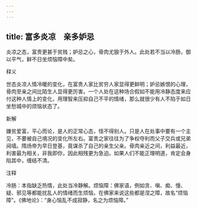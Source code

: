 ```yaml
---
---
---
```

title: 富多炎凉　亲多妒忌
---



炎凉之态，富贵更甚于贫贱；妒忌之心，骨肉尤狠于外人。此处若不当以冷肠，御以平气，鲜不日坐烦恼障中矣。

释义

世态炎凉人情冷暖的变化，在富贵人家比贫穷人家显得更鲜明；妒忌嫉恨的心理，骨肉至亲之间比陌生人显得更厉害。一个人处在这种场合假如不能用冷静态度来应付这种人情上的变化，用理智来压抑自己不平的情绪，那么就很少有人不陷于如日坐愁城中的烦恼状态了。

新解

嫌贫爱富，平心而论，是人的正常心态，怪不得别人。只是人在处事中要有一个主见，不要被自己境况的变化所左右。富贵之家往往为了争权夺利而父子交兵或兄弟阋墙。隋炀帝为早日登基，竟谋杀了自己的亲生父亲。骨肉亲近之间，利益最近，利害最为相关，非我即你，因此相残更为急迫。如果人们不能正理明道，肯定会身陷其中，缠结不清。

注释

冷肠：本指缺乏热情，此处当冷静解。烦恼障：佛家语，例如贪、嗔、痴、慢、疑、邪见等都能扰乱人的情绪而生烦恼，在佛家来说这些都是涅之障，故名“烦恼障”。《佛地论》：“身心恼乱不成寂静，名之为烦恼障。”